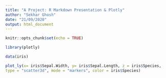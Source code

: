 ```yaml
---
title: "A Project: R Markdown Presentation & Plotly"
author: "Sekhar Ghosh"
date: "21/09/2020"
output: html_document
---
```


```r
knitr::opts_chunk$set(echo = TRUE)
```



```r
library(plotly)
```

```r
data(iris)

plot_ly(x= iris$Sepal.Width, y= iris$Sepal.Length, z = iris$Species, 
type = "scatter3d", mode = "markers", color = iris$Species)
```

